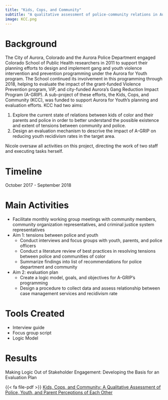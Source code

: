 ```yaml
---
title: "Kids, Cops, and Community"
subtitle: "A qualitative assessment of police-community relations in Aurora, CO"
image: KCC.png
---
```


# Background  

The City of Aurora, Colorado and the Aurora Police Department engaged Colorado School of Public Health researchers in 2011 to support their planning efforts to design and implement gang and youth violence intervention and prevention programming under the Aurora for Youth program. The School continued its involvement in this programming through 2018, helping to evaluate the impact of 
the grant-funded Violence Prevention program, ViP, and city-funded Aurora's Gang Reduction Impact Program (A-GRIP). A sub-project of these efforts, the Kids, Cops, and Community (KCC), was funded to support Aurora for Youth's planning and evaluation efforts. KCC had two aims:  

1. Explore the current state of relations between kids of color and their parents and police in order to better understand the possible existence and extent of tensions between community and police.  
2. Design an evaluation mechanism to descrive the impact of A-GRIP on reducing youth recidivism rates in the target area.  

Nicole oversaw all activities on this project, directing the work of two staff and executing tasks herself.  


# Timeline 

October 2017 - September 2018 

# Main Activities  

* Facilitate monthly working group meetings with community members, community organization representatives, and criminal justice system representatives  
* Aim 1: tensions between police and youth
  + Conduct interviews and focus groups with youth, parents, and police officers  
  + Conduct a literature review of best practices in resolving tensions between police and communities of color 
  + Summarize findings into list of recommendations for police department and community  
* Aim 2: evaluation plan  
  + Create a logic model, goals, and objectives for A-GRIP's programming  
  + Design a procedure to collect data and assess relationship between case management services and recidivism rate  


# Tools Created  
  
* Interview guide  
* Focus group script  
* Logic Model

# Results   

Making Logic Out of Stakeholder Engagement: Developing the Basis for an Evaluation Plan  
  
{{< fa file-pdf >}} [Kids, Cops, and Community: A Qualitative Assessment of Police, Youth, and Parent Perceptions of Each Other](https://drive.google.com/file/d/1YVtoOAdRNgF5jwHinjO0LtrEZ4_0350s/view?usp=drive_link)  
